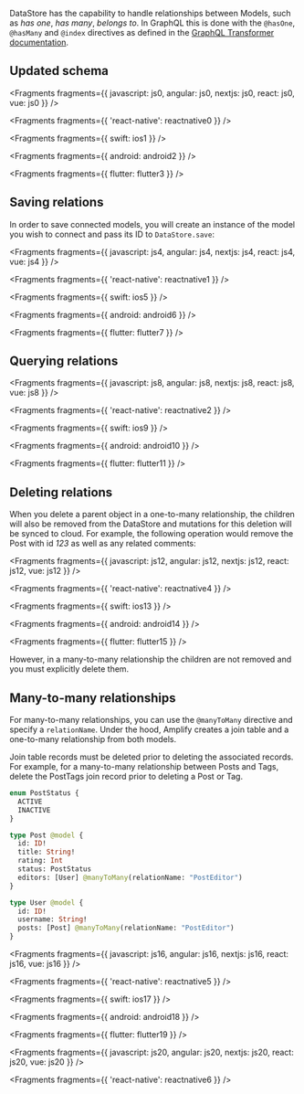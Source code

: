 DataStore has the capability to handle relationships between Models, such as _has one_, _has many_, _belongs to_. In GraphQL this is done with the `@hasOne`, `@hasMany` and `@index` directives as defined in the [GraphQL Transformer documentation](/gen1/[platform]/build-a-backend/graphqlapi/data-modeling/).

## Updated schema


<Fragments
  fragments={{
    javascript: js0,
    angular: js0,
    nextjs: js0,
    react: js0,
    vue: js0
  }}
/>


<Fragments fragments={{ 'react-native': reactnative0 }} />


<Fragments fragments={{ swift: ios1 }} />


<Fragments fragments={{ android: android2 }} />


<Fragments fragments={{ flutter: flutter3 }} />

## Saving relations

In order to save connected models, you will create an instance of the model you wish to connect and pass its ID to `DataStore.save`:


<Fragments
  fragments={{
    javascript: js4,
    angular: js4,
    nextjs: js4,
    react: js4,
    vue: js4
  }}
/>


<Fragments fragments={{ 'react-native': reactnative1 }} />


<Fragments fragments={{ swift: ios5 }} />


<Fragments fragments={{ android: android6 }} />


<Fragments fragments={{ flutter: flutter7 }} />

## Querying relations


<Fragments
  fragments={{
    javascript: js8,
    angular: js8,
    nextjs: js8,
    react: js8,
    vue: js8
  }}
/>


<Fragments fragments={{ 'react-native': reactnative2 }} />


<Fragments fragments={{ swift: ios9 }} />


<Fragments fragments={{ android: android10 }} />


<Fragments fragments={{ flutter: flutter11 }} />

## Deleting relations

When you delete a parent object in a one-to-many relationship, the children will also be removed from the DataStore and mutations for this deletion will be synced to cloud. For example, the following operation would remove the Post with id _123_ as well as any related comments:


<Fragments
  fragments={{
    javascript: js12,
    angular: js12,
    nextjs: js12,
    react: js12,
    vue: js12
  }}
/>


<Fragments fragments={{ 'react-native': reactnative4 }} />


<Fragments fragments={{ swift: ios13 }} />


<Fragments fragments={{ android: android14 }} />


<Fragments fragments={{ flutter: flutter15 }} />

However, in a many-to-many relationship the children are not removed and you must explicitly delete them.

## Many-to-many relationships

For many-to-many relationships, you can use the `@manyToMany` directive and specify a `relationName`. Under the hood, Amplify creates a join table and a one-to-many relationship from both models.

<Callout warning>

Join table records must be deleted prior to deleting the associated records. For example, for a many-to-many relationship between Posts and Tags, delete the PostTags join record prior to deleting a Post or Tag.

</Callout>

```graphql
enum PostStatus {
  ACTIVE
  INACTIVE
}

type Post @model {
  id: ID!
  title: String!
  rating: Int
  status: PostStatus
  editors: [User] @manyToMany(relationName: "PostEditor")
}

type User @model {
  id: ID!
  username: String!
  posts: [Post] @manyToMany(relationName: "PostEditor")
}
```


<Fragments
  fragments={{
    javascript: js16,
    angular: js16,
    nextjs: js16,
    react: js16,
    vue: js16
  }}
/>


<Fragments fragments={{ 'react-native': reactnative5 }} />


<Fragments fragments={{ swift: ios17 }} />


<Fragments fragments={{ android: android18 }} />


<Fragments fragments={{ flutter: flutter19 }} />


<Fragments
  fragments={{
    javascript: js20,
    angular: js20,
    nextjs: js20,
    react: js20,
    vue: js20
  }}
/>


<Fragments fragments={{ 'react-native': reactnative6 }} />
